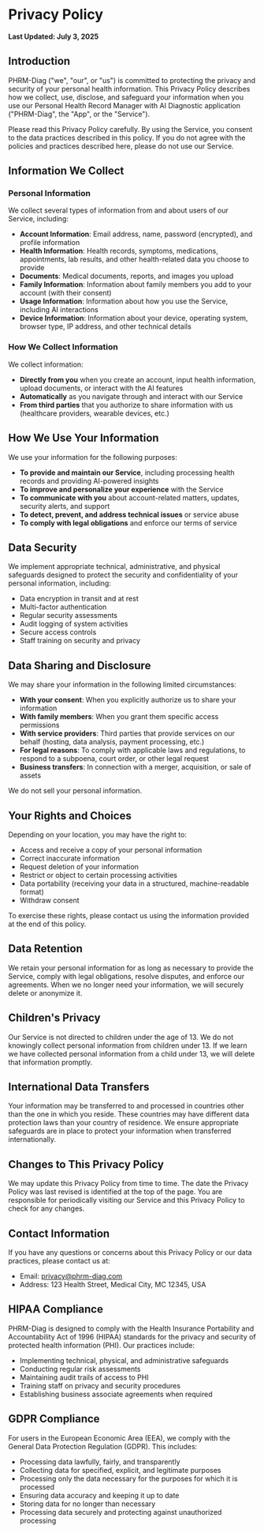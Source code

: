 # Privacy Policy

**Last Updated: July 3, 2025**

## Introduction

PHRM-Diag ("we", "our", or "us") is committed to protecting the privacy and security of your personal health information. This Privacy Policy describes how we collect, use, disclose, and safeguard your information when you use our Personal Health Record Manager with AI Diagnostic application ("PHRM-Diag", the "App", or the "Service").

Please read this Privacy Policy carefully. By using the Service, you consent to the data practices described in this policy. If you do not agree with the policies and practices described here, please do not use our Service.

## Information We Collect

### Personal Information

We collect several types of information from and about users of our Service, including:

- **Account Information**: Email address, name, password (encrypted), and profile information
- **Health Information**: Health records, symptoms, medications, appointments, lab results, and other health-related data you choose to provide
- **Documents**: Medical documents, reports, and images you upload
- **Family Information**: Information about family members you add to your account (with their consent)
- **Usage Information**: Information about how you use the Service, including AI interactions
- **Device Information**: Information about your device, operating system, browser type, IP address, and other technical details

### How We Collect Information

We collect information:

- **Directly from you** when you create an account, input health information, upload documents, or interact with the AI features
- **Automatically** as you navigate through and interact with our Service
- **From third parties** that you authorize to share information with us (healthcare providers, wearable devices, etc.)

## How We Use Your Information

We use your information for the following purposes:

- **To provide and maintain our Service**, including processing health records and providing AI-powered insights
- **To improve and personalize your experience** with the Service
- **To communicate with you** about account-related matters, updates, security alerts, and support
- **To detect, prevent, and address technical issues** or service abuse
- **To comply with legal obligations** and enforce our terms of service

## Data Security

We implement appropriate technical, administrative, and physical safeguards designed to protect the security and confidentiality of your personal information, including:

- Data encryption in transit and at rest
- Multi-factor authentication
- Regular security assessments
- Audit logging of system activities
- Secure access controls
- Staff training on security and privacy

## Data Sharing and Disclosure

We may share your information in the following limited circumstances:

- **With your consent**: When you explicitly authorize us to share your information
- **With family members**: When you grant them specific access permissions
- **With service providers**: Third parties that provide services on our behalf (hosting, data analysis, payment processing, etc.)
- **For legal reasons**: To comply with applicable laws and regulations, to respond to a subpoena, court order, or other legal request
- **Business transfers**: In connection with a merger, acquisition, or sale of assets

We do not sell your personal information.

## Your Rights and Choices

Depending on your location, you may have the right to:

- Access and receive a copy of your personal information
- Correct inaccurate information
- Request deletion of your information
- Restrict or object to certain processing activities
- Data portability (receiving your data in a structured, machine-readable format)
- Withdraw consent

To exercise these rights, please contact us using the information provided at the end of this policy.

## Data Retention

We retain your personal information for as long as necessary to provide the Service, comply with legal obligations, resolve disputes, and enforce our agreements. When we no longer need your information, we will securely delete or anonymize it.

## Children's Privacy

Our Service is not directed to children under the age of 13. We do not knowingly collect personal information from children under 13. If we learn we have collected personal information from a child under 13, we will delete that information promptly.

## International Data Transfers

Your information may be transferred to and processed in countries other than the one in which you reside. These countries may have different data protection laws than your country of residence. We ensure appropriate safeguards are in place to protect your information when transferred internationally.

## Changes to This Privacy Policy

We may update this Privacy Policy from time to time. The date the Privacy Policy was last revised is identified at the top of the page. You are responsible for periodically visiting our Service and this Privacy Policy to check for any changes.

## Contact Information

If you have any questions or concerns about this Privacy Policy or our data practices, please contact us at:

- Email: privacy@phrm-diag.com
- Address: 123 Health Street, Medical City, MC 12345, USA

## HIPAA Compliance

PHRM-Diag is designed to comply with the Health Insurance Portability and Accountability Act of 1996 (HIPAA) standards for the privacy and security of protected health information (PHI). Our practices include:

- Implementing technical, physical, and administrative safeguards
- Conducting regular risk assessments
- Maintaining audit trails of access to PHI
- Training staff on privacy and security procedures
- Establishing business associate agreements when required

## GDPR Compliance

For users in the European Economic Area (EEA), we comply with the General Data Protection Regulation (GDPR). This includes:

- Processing data lawfully, fairly, and transparently
- Collecting data for specified, explicit, and legitimate purposes
- Processing only the data necessary for the purposes for which it is processed
- Ensuring data accuracy and keeping it up to date
- Storing data for no longer than necessary
- Processing data securely and protecting against unauthorized processing

